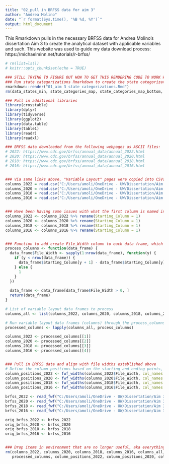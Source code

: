 ```yaml
---
title: "02_pull in BRFSS data for aim 3"
author: "Andrea Molino"
date: "`r format(Sys.time(), '%B %d, %Y')`"
output: html_document
---
```


This Rmarkdown pulls in the necessary BRFSS data for Andrea Molino's dissertation Aim 3 to create the analytical dataset with applicable variables and such. This website was used to guide my data download process: https://michaelminn.net/tutorials/r-brfss/ 

```r
# rm(list=ls())
# knitr::opts_chunk$set(echo = TRUE)

### STILL TRYING TO FIGURE OUT HOW TO GET THIS RENDERING CODE TO WORK WITHOUT ERRORS
### Run state categorizations Rmarkdown to create the state categorizations needed for the BRFSS data
rmarkdown::render("01_aim 3 state categorizations.Rmd")
rm(data_states_min, state_categories_map, state_categories_map_bottom, states_shape, states_shape_join)

### Pull in additional libraries 
library(crosstable)
library(dplyr)
library(tidyverse)
library(ggplot2)
library(data.table)
library(table1)
library(readr)
library(readxl)

### BRFSS data downloaded from the following webpages as ASCII files: 
# 2022: https://www.cdc.gov/brfss/annual_data/annual_2022.html
# 2020: https://www.cdc.gov/brfss/annual_data/annual_2020.html
# 2018: https://www.cdc.gov/brfss/annual_data/annual_2018.html
# 2016: https://www.cdc.gov/brfss/annual_data/annual_2016.html


### Via same links above, "Variable Layout" pages were copied into CSVs, and will be read into R as well so that correct variables are lined up with raw ASCII files 
columns_2022 = read.csv("C:/Users/amoli/OneDrive - UW/Dissertation/Aim 3_Dobbs/BRFSS data/variable layouts/brfss_var_layout_2022.csv")
columns_2020 = read.csv("C:/Users/amoli/OneDrive - UW/Dissertation/Aim 3_Dobbs/BRFSS data/variable layouts/brfss_var_layout_2020.csv")
columns_2018 = read.csv("C:/Users/amoli/OneDrive - UW/Dissertation/Aim 3_Dobbs/BRFSS data/variable layouts/brfss_var_layout_2018.csv")
columns_2016 = read.csv("C:/Users/amoli/OneDrive - UW/Dissertation/Aim 3_Dobbs/BRFSS data/variable layouts/brfss_var_layout_2016.csv")


### Have been having some issues with what the first column is named in the columns_YYYY datasets, so I'm going to rename the first column to "Starting_Column" to ensure consistency
columns_2022 <- columns_2022 %>% rename(Starting_Column = 1)
columns_2020 <- columns_2020 %>% rename(Starting_Column = 1)
columns_2018 <- columns_2018 %>% rename(Starting_Column = 1)
columns_2016 <- columns_2016 %>% rename(Starting_Column = 1)


### Function to add create File_Width column to each data frame, which indicates the length of a variable is in the raw ASCII file 
process_columns <- function(data_frame) {
  data_frame$File_Width <- sapply(1:nrow(data_frame), function(y) {
    if (y < nrow(data_frame)) {
      data_frame$Starting_Column[y + 1] - data_frame$Starting_Column[y]
    } else {
      1
    }
  })
  
  data_frame <- data_frame[data_frame$File_Width > 0, ]
  return(data_frame)
}

# List of variable layout data frames to process 
columns_all <- list(columns_2022, columns_2020, columns_2018, columns_2016) 

# Run variable layout data frames (columns) through the process_columns function, and assign the processed data frames back to their original names to be able to identify which BRFSS year the variables are associated with
processed_columns <- lapply(columns_all, process_columns)

columns_2022 <- processed_columns[[1]]
columns_2020 <- processed_columns[[2]]
columns_2018 <- processed_columns[[3]]
columns_2016 <- processed_columns[[4]]


### Pull in BRFSS data and align with file widths established above
# Define the column positions based on the starting and ending points, and then read the fixed-width files with the column positions
column_positions_2022 <- fwf_widths(columns_2022$File_Width, col_names = columns_2022$Variable_Name)
column_positions_2020 <- fwf_widths(columns_2020$File_Width, col_names = columns_2020$Variable_Name)
column_positions_2018 <- fwf_widths(columns_2018$File_Width, col_names = columns_2018$Variable_Name)
column_positions_2016 <- fwf_widths(columns_2016$File_Width, col_names = columns_2016$Variable_Name)

brfss_2022 <- read_fwf("C:/Users/amoli/OneDrive - UW/Dissertation/Aim 3_Dobbs/BRFSS data/LLCP2022ASC/LLCP2022.ASC", col_positions = column_positions_2022)
brfss_2020 <- read_fwf("C:/Users/amoli/OneDrive - UW/Dissertation/Aim 3_Dobbs/BRFSS data/LLCP2020ASC/LLCP2020.ASC", col_positions = column_positions_2020)
brfss_2018 <- read_fwf("C:/Users/amoli/OneDrive - UW/Dissertation/Aim 3_Dobbs/BRFSS data/LLCP2018ASC/LLCP2018.ASC", col_positions = column_positions_2018)
brfss_2016 <- read_fwf("C:/Users/amoli/OneDrive - UW/Dissertation/Aim 3_Dobbs/BRFSS data/LLCP2016ASC/LLCP2016.ASC", col_positions = column_positions_2016)

orig_brfss_2022 <- brfss_2022
orig_brfss_2020 <- brfss_2020
orig_brfss_2018 <- brfss_2018
orig_brfss_2016 <- brfss_2016


### Drop items in environment that are no longer useful, aka everything besides our actual BRFSS data 
rm(columns_2022, columns_2020, columns_2018, columns_2016, columns_all, 
   processed_columns, column_positions_2022, column_positions_2020, column_positions_2018, column_positions_2016)


```

```r


```


